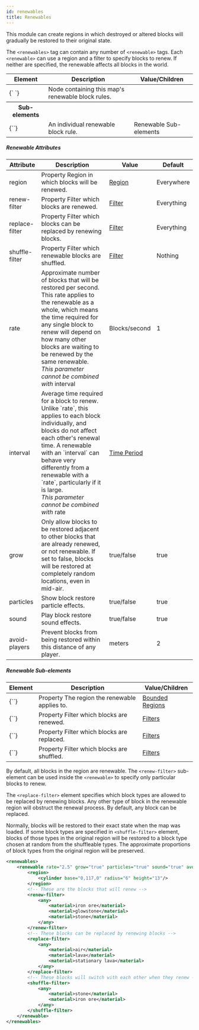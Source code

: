 ```yaml
---
id: renewables
title: Renewables
---
```


This module can create regions in which destroyed or altered blocks will gradually be restored to their original state.

The `<renewables>` tag can contain any number of `<renewable>` tags. Each `<renewable>` can use a region and a filter to
specify blocks to renew. If neither are specified, the renewable affects all blocks in the world.

<div className="table-responsive">
  <table>
    <thead>
      <tr>
        <th>Element</th>
        <th>Description</th>
        <th>Value/Children</th>
      </tr>
    </thead>
    <tbody>
      <tr>
        <td>
          <label>{`<renewables> </renewables>`}</label>
        </td>
        <td>Node containing this map's renewable block rules.</td>
        <td />
      </tr>
      <tr>
        <th>Sub-elements</th>
        <th />
        <th />
      </tr>
      <tr>
        <td>
          <label>{`<renewable>`}</label>
        </td>
        <td>An individual renewable block rule.</td>
        <td>
          <span className="badge badge--secondary">Renewable Sub-elements</span>
        </td>
      </tr>
    </tbody>
  </table>
</div>

##### Renewable Attributes

<div className="table-container">
  <table>
    <thead>
      <tr>
        <th style={{ minWidth: "130px" }}>Attribute</th>
        <th>Description</th>
        <th>Value</th>
        <th>Default</th>
      </tr>
    </thead>
    <tbody>
      <tr>
        <td>
          <label> region</label>
        </td>
        <td>
          <span
            className="badge badge--secondary"
            title="Can be either this attribute or a sub-element."
          >
            Property
          </span>
          Region in which blocks will be renewed.
        </td>
        <td>
          <a href="/docs/modules/mechanics/regions">Region</a>
        </td>
        <td>Everywhere</td>
      </tr>
      <tr>
        <td>
          <label> renew-filter</label>
        </td>
        <td>
          <span
            className="badge badge--secondary"
            title="Can be either this attribute or a sub-element."
          >
            Property
          </span>
          Filter which blocks are renewed.
        </td>
        <td>
          <a href="/docs/modules/mechanics/filters">Filter</a>
        </td>
        <td>Everything</td>
      </tr>
      <tr>
        <td>
          <label> replace-filter</label>
        </td>
        <td>
          <span
            className="badge badge--secondary"
            title="Can be either this attribute or a sub-element."
          >
            Property
          </span>
          Filter which blocks can be replaced by renewing blocks.
        </td>
        <td>
          <a href="/docs/modules/mechanics/filters">Filter</a>
        </td>
        <td>Everything</td>
      </tr>
      <tr>
        <td>
          <label> shuffle-filter</label>
        </td>
        <td>
          <span
            className="badge badge--secondary"
            title="Can be either this attribute or a sub-element."
          >
            Property
          </span>
          Filter which renewable blocks are shuffled.
        </td>
        <td>
          <a href="/docs/modules/mechanics/filters">Filter</a>
        </td>
        <td>Nothing</td>
      </tr>
      <tr>
        <td>
          <label> rate</label>
        </td>
        <td>
          Approximate number of blocks that will be restored per second. This
          rate applies to the renewable as a whole, which means the time
          required for any single block to renew will depend on how many other
          blocks are waiting to be renewed by the same renewable.
          <br />
          <i>This parameter cannot be combined with</i> <label> interval</label>
        </td>
        <td>Blocks/second</td>
        <td>1</td>
      </tr>
      <tr>
        <td>
          <label> interval</label>
        </td>
        <td>
          Average time required for a block to renew. Unlike `rate`, this
          applies to each block individually, and blocks do not affect each
          other's renewal time. A renewable with an `interval` can behave very
          differently from a renewable with a `rate`, particularly if it is
          large.
          <br />
          <i>This parameter cannot be combined with</i>
          <label> rate</label>
        </td>
        <td>
          <a href="/docs/reference/misc/time-periods">Time Period</a>
        </td>
        <td></td>
      </tr>
      <tr>
        <td>
          <label> grow</label>
        </td>
        <td>
          Only allow blocks to be restored adjacent to other blocks that are
          already renewed, or not renewable. If set to false, blocks will be
          restored at completely random locations, even in mid-air.
        </td>
        <td>
          <span className="badge badge--primary">true/false</span>
        </td>
        <td>true</td>
      </tr>
      <tr>
        <td>
          <label> particles</label>
        </td>
        <td>Show block restore particle effects.</td>
        <td>
          <span className="badge badge--primary">true/false</span>
        </td>
        <td>true</td>
      </tr>
      <tr>
        <td>
          <label> sound</label>
        </td>
        <td>Play block restore sound effects.</td>
        <td>
          <span className="badge badge--primary">true/false</span>
        </td>
        <td>true</td>
      </tr>
      <tr>
        <td>
          <label> avoid-players</label>
        </td>
        <td>
          Prevent blocks from being restored within this distance of any player.
        </td>
        <td>meters</td>
        <td>2</td>
      </tr>
    </tbody>
  </table>
</div>

##### Renewable Sub-elements

<div className="table-container">
  <table>
    <thead>
      <tr>
        <th>Element</th>
        <th>Description</th>
        <th>Value/Children</th>
      </tr>
    </thead>
    <tbody>
      <tr>
        <td>
          <label>{`<region>`}</label>
        </td>
        <td>
          <span
            className="badge badge--secondary"
            title="Can be either this sub-element or an attribute."
          >
            Property
          </span>
          The region the renewable applies to.
        </td>
        <td>
          <a href="/docs/modules/mechanics/regions">Bounded Regions</a>
        </td>
      </tr>
      <tr>
        <td>
          <label>{`<renew-filter>`}</label>
        </td>
        <td>
          <span
            className="badge badge--secondary"
            title="Can be either this sub-element or an attribute."
          >
            Property
          </span>
          Filter which blocks are renewed.
        </td>
        <td>
          <a href="/docs/modules/mechanics/filters">Filters</a>
        </td>
      </tr>
      <tr>
        <td>
          <label>{`<replace-filter>`}</label>
        </td>
        <td>
          <span
            className="badge badge--secondary"
            title="Can be either this sub-element or an attribute."
          >
            Property
          </span>
          Filter which blocks are replaced.
        </td>
        <td>
          <a href="/docs/modules/mechanics/filters">Filters</a>
        </td>
      </tr>
      <tr>
        <td>
          <label>{`<shuffle-filter>`}</label>
        </td>
        <td>
          <span
            className="badge badge--secondary"
            title="Can be either this sub-element or an attribute."
          >
            Property
          </span>
          Filter which blocks are shuffled.
        </td>
        <td>
          <a href="/docs/modules/mechanics/filters">Filters</a>
        </td>
      </tr>
    </tbody>
  </table>
</div>

By default, all blocks in the region are renewable. The `<renew-filter>` sub-element can be used inside the `<renewable>` to specify only particular blocks to renew.

The `<replace-filter>` element specifies which block types are allowed to be replaced by renewing blocks. Any other type of block in the renewable region will obstruct the renewal process. By default, any block can be replaced.

Normally, blocks will be restored to their exact state when the map was loaded. If some block types are specified in
`<shuffle-filter>` element, blocks of those types in the original region will be restored to a block type chosen at random from
the shuffleable types. The approximate proportions of block types from the original region will be preserved.

```xml
<renewables>
    <renewable rate="2.5" grow="true" particles="true" sound="true" avoid-players="4">
        <region>
            <cylinder base="0,117,0" radius="6" height="13"/>
        </region>
        <!-- These are the blocks that will renew -->
        <renew-filter>
            <any>
                <material>iron ore</material>
                <material>glowstone</material>
                <material>stone</material>
            </any>
        </renew-filter>
        <!-- These blocks can be replaced by renewing blocks -->
        <replace-filter>
            <any>
                <material>air</material>
                <material>lava</material>
                <material>stationary lava</material>
            </any>
        </replace-filter>
        <!-- These blocks will switch with each other when they renew -->
        <shuffle-filter>
            <any>
                <material>stone</material>
                <material>iron ore</material>
            </any>
        </shuffle-filter>
    </renewable>
</renewables>
```
